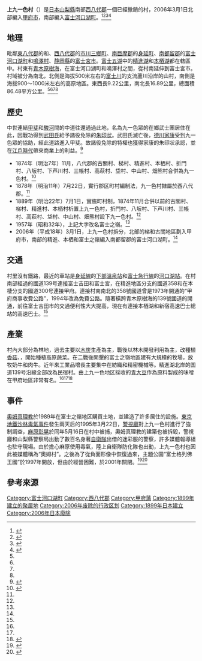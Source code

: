 {{日本町村 (廢除)
|自治體名=上九一色
|町村=村
|圖像 = [[File:Lake_Motosu03.jpg|250px]]
|圖像說明 = [[本栖湖|本栖湖]]和[[富士山|富士山]]
|日文原名=上九一色村
|平假名=かみくいしきむら
|羅馬字拼音=Kamikuishiki-mura
|廢除時間 = 2006年3月1日
|廢除理由 = 分割・編入合併
|廢除時處置 ='''上九一色村'''（梯、古關）、{{link-ja|中道町}}→[[甲府市|甲府市]]<br />'''上九一色村'''（精進、本栖、富士之嶺）→[[富士河口湖町|富士河口湖町]]
|現在町 = [[甲府市|甲府市]]、[[富士河口湖町|富士河口湖町]]
|都道府縣=山梨縣
|支廳=
|郡=西八代郡
|編號=19341-1
|面積=86.59
|邊界未定=
|人口=1,501
|統計時間=2006年2月1日
|自治體=[[市川三鄉町|市川三鄉町]]、{{link-ja|中道町}}、{{link-ja|芦川村}}、[[富士河口湖町|富士河口湖町]]、[[鳴澤村|鳴澤村]]、[[身延町|身延町]]、[[富士宮市|富士宮市]]
|町村章 = [[File:Flag_of_Kamikuisshiki_Yamanshi.JPG|100px]][[File:Kamikuisshiki_Yamanashi_chapter.gif|70px]]
|町村章說明 = 上九一色[[市町村旗|村旗]]和{{Link-ja|市町村章|市町村章|村章}}
|樹=[[日本五针松|日本五葉松]]
|花={{link-ja|富士薊|フジアザミ}}
|其他象徵物=
|其他象徵=
|郵遞區號=409-3712
|所在地=西八代郡上九一色村古關1158
|電話號碼=
|外部連結=
|經度= 
|緯度= 
|地圖=
|參考資料= 
|}}
'''上九一色村'''（{{jpn|j=上九一色村|hg=かみくいしきむら|rm=Kamikuishiki mura|f=y}}）是[[日本|日本]][[山梨縣|山梨縣]]南部[[西八代郡|西八代郡]]一個已經撤銷的村，2006年3月1日北部編入[[甲府市|甲府市]]，南部編入[[富士河口湖町|富士河口湖町]]。<ref name=a1>{{cite book |title=歴史的行政区域データセットβ版·山梨県西八代郡上九一色村 |url=http://geoshape.ex.nii.ac.jp/city/resource/19341A1968.html |access-date=2022-02-27 |archive-date=2022-02-27 |archive-url=https://web.archive.org/web/20220227113226/https://geoshape.ex.nii.ac.jp/city/resource/19341A1968.html }}</ref><ref name=c3>{{cite book |title=日本大百科全書 |url=https://kotobank.jp/word/%E4%B8%8A%E4%B9%9D%E4%B8%80%E8%89%B2-46657 |accessdate=2022-02-27 |archive-date=2022-03-08 |archive-url=https://web.archive.org/web/20220308082926/https://kotobank.jp/word/%E4%B8%8A%E4%B9%9D%E4%B8%80%E8%89%B2-46657 }}</ref><ref name=d4>{{cite book |title=世界大百科事典 |edition=第二版 |url=https://kotobank.jp/word/%E4%B8%8A%E4%B9%9D%E4%B8%80%E8%89%B2%5B%E6%9D%91%5D-1155624 |accessdate=2022-02-27 |archive-date=2022-03-07 |archive-url=https://web.archive.org/web/20220307154553/https://kotobank.jp/word/%E4%B8%8A%E4%B9%9D%E4%B8%80%E8%89%B2%5B%E6%9D%91%5D-1155624 }}</ref><ref name=e5>{{cite web |title=上九一色村 |url=https://warp.da.ndl.go.jp/info:ndljp/pid/242667/www.vill.kamikuishiki.yamanashi.jp/index.html |website=國立國會圖書館 |accessdate=2022-02-27 |archive-date=2022-02-27 |archive-url=https://web.archive.org/web/20220227122027/https://warp.da.ndl.go.jp/info:ndljp/pid/242667/www.vill.kamikuishiki.yamanashi.jp/index.html }}</ref>

==地理==
毗鄰[[東八代郡|東八代郡]]的{{link-ja|中道町}}和{{link-ja|芦川村}}、[[西八代郡|西八代郡]]的[[市川三鄉町|市川三鄉町]]、[[南巨摩郡|南巨摩郡]]的[[身延町|身延町]]、[[南都留郡|南都留郡]]的[[富士河口湖町|富士河口湖町]]和[[鳴澤村|鳴澤村]]、[[静岡縣|静岡縣]]的[[富士宮市|富士宮市]]。[[富士五湖|富士五湖]]中的[[精進湖|精進湖]]和[[本栖湖|本栖湖]]都在轄區中。村東有[[青木原樹海|青木原樹海]]，在富士河口湖町和鳴澤村之間，從村南延伸到富士宮市。村域被{{link-ja|御坂山地}}分為南北，北側是海拔500米左右的[[富士川|富士川]]的支流蘆川沿岸的山村，南側是海拔900～1000米左右的高原地區。東西長9.22公里，南北長16.89公里，總面積86.48平方公里。<ref name=a1/><ref name=c3/><ref name=d4/><ref name=e5/>

==歷史==
中世連結[[甲斐|甲斐]]和[[駿河|駿河]]間的中道往還通過此地，名為九一色眾的在鄉武士團居住在此，因戰功得到[[武田氏|武田氏]]給予諸役免除的[[朱印狀|朱印狀]]。武田氏滅亡後，[[德川家康|德川家康]]受到九一色眾的協助，經此道路進入甲斐。故諸役免除的特權也獲得家康的朱印狀承認，並在[[江戶時代|江戶時代]]帶來商業上的利益。<ref>{{cite web |title=九一色郷 |url=http://www.seadict.com/ja/ja/%E4%B9%9D%E4%B8%80%E8%89%B2%E9%83%B7(%E3%81%8F%E3%81%84%E3%81%97%E3%81%8D%E3%81%94%E3%81%86) |accessdate=2022-02-27 |archive-date=2016-10-19 |archive-url=https://web.archive.org/web/20161019000135/http://www.seadict.com/ja/ja/%E4%B9%9D%E4%B8%80%E8%89%B2%E9%83%B7(%E3%81%8F%E3%81%84%E3%81%97%E3%81%8D%E3%81%94%E3%81%86) }}</ref>
*1874年（明治7年）11月，八代郡的古關村、梯村、精進村、本栖村、折門村、八坂村、下芦川村、三帳村、高萩村、垈村、中山村、畑熊村合併為九一色村。<ref name=b2>{{cite book |title=角川日本地名大辭典·19·山梨縣 |url=https://japanknowledge.com/contents/kadokawachimei/ |access-date=2022-02-27 |archive-date=2021-12-23 |archive-url=https://web.archive.org/web/20211223011105/https://japanknowledge.com/contents/kadokawachimei/ }}</ref>
*1878年（明治11年）7月22日，實行郡区町村編制法，九一色村隸屬於西八代郡。<ref name=b2/>
*1889年（明治22年）7月1日，實施町村制，1874年11月合併以前的古關村、梯村、精進村、本栖村析置上九一色村，折門村、八坂村、下芦川村、三帳村、高萩村、垈村、中山村、畑熊村設下九一色村。<ref name=b2/>
*1957年（昭和32年），上記大字改名富士之嶺。<ref name=b2/>
*2006年（平成18年）3月1日，上九一色村拆分，北部的梯和古關地區劃入甲府市，南部的精進、本栖和富士之嶺編入南都留郡的富士河口湖町。<ref name=b2/>

==交通==
村里沒有鐵路，最近的車站是[[身延線|身延線]]的[[下部溫泉站|下部溫泉站]]和[[富士急行線|富士急行線]]的[[河口湖站|河口湖站]]。在村南部經過的國道139号連接富士吉田和富士宮，在精進地區分支的國道358和在本棲分支的國道300号連接甲府。連接村南南北的358號國道曾是1973年開通的“甲府商事收費公路”，1994年改為免費公路。隨著橫跨青木原樹海的139號國道的開通，前往富士吉田市的交通便利性大大提高，現在有連接本栖湖和新宿高速巴士總站的高速巴士。<ref name=e5/>

==產業==
村內大部分為林地，過去主要以[[木炭|木炭]]生產為主，戰後以林木開發利用為主，改種植[[香菇|香菇]]、{{link-ja|滑菇|ナメコ}}，開始種植高原蔬菜。在二戰後開墾的富士之嶺地區建有大規模的牧場，放牧奶牛和肉牛。近年來工業品​增長主要集中在紡織和精密機械等。精進湖北岸的国道139号沿線全部改為民宿村。由上九一色地区採收的[[大豆|青大豆]]作為原料製成的味噌在甲府地區非常有名。<ref name=c3/><ref name=d4/><ref name="miso">{{Cite web|url=https://www.city.kofu.yamanashi.jp/nogyoshinko/densho.html|title=カテゴリー「伝承」|work=甲府市|accessdate=2021-12-26|archive-date=2021-12-26|archive-url=https://web.archive.org/web/20211226103903/https://www.city.kofu.yamanashi.jp/nogyoshinko/densho.html}}</ref>

==事件==
[[奧姆真理教|奧姆真理教]]於1989年在富士之嶺地区購買土地，並建造了許多居住的設施。[[東京地鐵沙林毒氣事件|東京地鐵沙林毒氣事件]]發生兩天后的1995年3月22日，[[警視廳|警視廳]]對上九一色村進行了強制調查，[[麻原彰晃|麻原彰晃]]於同年5月16日在村中被捕，奧姆真理教的建築也被拆毀，警視廳和山梨縣警察局出動了數百名身著[[自衛隊|自衛隊]]出借的迷彩服的警察，許多媒體報導組也駐守現場。由於擔心麻原使用毒氣，陸上自衛隊防化隊也出動，上九一色村也因此被媒體稱為“奧姆村”。之後為了從負面形像中恢復過來，主題公園“富士格列佛王國”於1997年開放，但由於經營困難，於2001年關閉。<ref>{{cite news |title=オウム「上九」から撤退 「やっと静かな村に」 信者はギリギリまで淡々と座禅 |work=中日新聞 第二社会面 38頁 |date=1996-11-01}}</ref><ref>{{Cite web|url=https://www.excite.co.jp/news/article/E1507789994106/|title=わずか4年で閉鎖された「富士ガリバー王国」、跡地は今どうなっている？|work=[[エキサイト|エキサイトニュース]]|date=2017-10-24|accessdate=2020-11-08|archive-date=2022-02-27|archive-url=https://web.archive.org/web/20220227113152/https://www.excite.co.jp/news/article/E1507789994106/}}</ref>

==參考來源==
{{reflist}}

{{Authority control}}

[[Category:富士河口湖町|Category:富士河口湖町]]
[[Category:西八代郡|Category:西八代郡]]
[[Category:甲府藩|Category:甲府藩]]
[[Category:1899年建立的聚居地|Category:1899年建立的聚居地]]
[[Category:2006年废除的行政区划|Category:2006年废除的行政区划]]
[[Category:1899年日本建立|Category:1899年日本建立]]
[[Category:2006年日本廢除|Category:2006年日本廢除]]